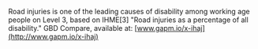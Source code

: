 
Road injuries is one of the leading causes of disability among working age people on Level 3, based on IHME[3] "Road injuries as a percentage of all disability." GBD Compare, available at: [www.gapm.io/x-ihaj](http://www.gapm.io/x-ihaj)